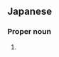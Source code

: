 ==Japanese==
{{ja-kanjitab|な|ら|さき|k3=ざき|r=y}}

===Proper noun===
{{ja-pos|proper|ならざき}}

# {{surname|lang=ja|sort=ならざき}}